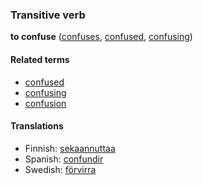 ===Transitive verb===
'''to confuse''' ([[confuses]], [[confused]], [[confusing]])

====Related terms====
*[[confused]]
*[[confusing]]
*[[confusion]]

====Translations====
*Finnish: [[sekaannuttaa]]
*Spanish: [[confundir]]
*Swedish: [[förvirra]]